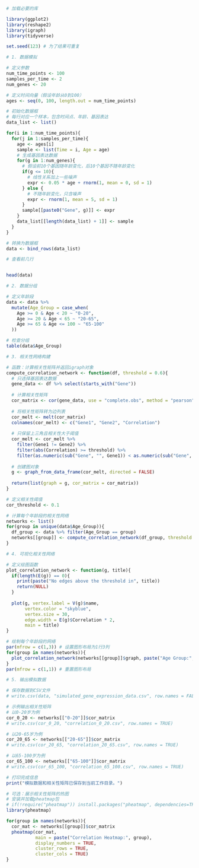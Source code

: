 ```r
# 加载必要的库

library(ggplot2)
library(reshape2)
library(igraph)
library(tidyverse)

set.seed(123) # 为了结果可重复

# 1. 数据模拟

# 定义参数
num_time_points <- 100
samples_per_time <- 2
num_genes <- 20

# 定义时间向量（假设年龄从0到100）
ages <- seq(0, 100, length.out = num_time_points)

# 初始化数据框
# 每行对应一个样本，包含时间点、年龄、基因表达
data_list <- list()

for(i in 1:num_time_points){
  for(j in 1:samples_per_time){
    age <- ages[i]
    sample <- list(Time = i, Age = age)
    # 生成基因表达数据
    for(g in 1:num_genes){
      # 假设前10个基因随年龄变化，后10个基因不随年龄变化
      if(g <= 10){
        # 线性关系加上一些噪声
        expr <- 0.05 * age + rnorm(1, mean = 0, sd = 1)
      } else {
        # 不随年龄变化，只含噪声
        expr <- rnorm(1, mean = 5, sd = 1)
      }
      sample[[paste0("Gene", g)]] <- expr
    }
    data_list[[length(data_list) + 1]] <- sample
  }
}

# 转换为数据框
data <- bind_rows(data_list)

# 查看前几行


head(data)

# 2. 数据分组

# 定义年龄段
data <- data %>%
  mutate(Age_Group = case_when(
    Age >= 0 & Age < 20 ~ "0-20",
    Age >= 20 & Age < 65 ~ "20-65",
    Age >= 65 & Age <= 100 ~ "65-100"
  ))

# 检查分组
table(data$Age_Group)

# 3. 相关性网络构建

# 函数：计算相关性矩阵并返回igraph对象
compute_correlation_network <- function(df, threshold = 0.6){
  # 只选择基因表达数据
  gene_data <- df %>% select(starts_with("Gene"))
  
  # 计算相关性矩阵
  cor_matrix <- cor(gene_data, use = "complete.obs", method = "pearson")
  
  # 将相关性矩阵转为边列表
  cor_melt <- melt(cor_matrix)
  colnames(cor_melt) <- c("Gene1", "Gene2", "Correlation")
  
  # 只保留上三角且相关性大于阈值
  cor_melt <- cor_melt %>%
    filter(Gene1 != Gene2) %>%
    filter(abs(Correlation) >= threshold) %>%
    filter(as.numeric(sub("Gene", "", Gene1)) < as.numeric(sub("Gene", "", Gene2)))
  
  # 创建图对象
  g <- graph_from_data_frame(cor_melt, directed = FALSE)
  
  return(list(graph = g, cor_matrix = cor_matrix))
}

# 定义相关性阈值
cor_threshold <- 0.1

# 计算每个年龄段的相关性网络
networks <- list()
for(group in unique(data$Age_Group)){
  df_group <- data %>% filter(Age_Group == group)
  networks[[group]] <- compute_correlation_network(df_group, threshold = cor_threshold)
}

# 4. 可视化相关性网络

# 定义绘图函数
plot_correlation_network <- function(g, title){
  if(length(E(g)) == 0){
    print(paste("No edges above the threshold in", title))
    return(NULL)
  }
  
  plot(g, vertex.label = V(g)$name,
       vertex.color = "skyblue",
       vertex.size = 30,
       edge.width = E(g)$Correlation * 2,
       main = title)
}

# 绘制每个年龄段的网络
par(mfrow = c(1,3)) # 设置图形布局为1行3列
for(group in names(networks)){
  plot_correlation_network(networks[[group]]$graph, paste("Age Group:", group))
}
par(mfrow = c(1,1)) # 重置图形布局
```


```r
# 5. 输出模拟数据

# 保存数据到CSV文件
# write.csv(data, "simulated_gene_expression_data.csv", row.names = FALSE)

# 示例输出相关性矩阵
# 以0-20岁为例
cor_0_20 <- networks[["0-20"]]$cor_matrix
# write.csv(cor_0_20, "correlation_0_20.csv", row.names = TRUE)

# 以20-65岁为例
cor_20_65 <- networks[["20-65"]]$cor_matrix
# write.csv(cor_20_65, "correlation_20_65.csv", row.names = TRUE)

# 以65-100岁为例
cor_65_100 <- networks[["65-100"]]$cor_matrix
# write.csv(cor_65_100, "correlation_65_100.csv", row.names = TRUE)

# 打印完成信息
print("模拟数据和相关性矩阵已保存到当前工作目录。")

# 可选：展示相关性矩阵的热图
# 安装并加载pheatmap包
# if(!require("pheatmap")) install.packages("pheatmap", dependencies=TRUE)
library(pheatmap)

for(group in names(networks)){
  cor_mat <- networks[[group]]$cor_matrix
  pheatmap(cor_mat, 
           main = paste("Correlation Heatmap:", group),
           display_numbers = TRUE,
           cluster_rows = TRUE,
           cluster_cols = TRUE)
}

```

